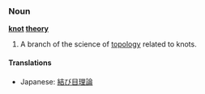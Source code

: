 ===Noun===
'''[[knot]] [[theory]]'''

# A branch of the science of [[topology]] related to knots.

====Translations====
*Japanese: [[結び目理論]]
